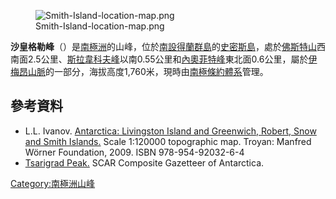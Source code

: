 [[Image:Smith-Island-location-map.png|thumb]]

{{coord|63|00|53|S|62|34|42|W|display=title}}

'''沙皇格勒峰'''（{{Lang-bg|Връх Цариград}}）是[[南極洲|南極洲]]的山峰，位於[[南設得蘭群島|南設得蘭群島]]的[[史密斯島|史密斯島]]，處於[[佛斯特山|佛斯特山]]西南面2.5公里、[[斯拉韋科夫峰|斯拉韋科夫峰]]以南0.55公里和[[內奧菲特峰|內奧菲特峰]]東北面0.6公里，屬於[[伊梅昂山脈|伊梅昂山脈]]的一部分，海拔高度1,760米，現時由[[南極條約體系|南極條約體系]]管理。

==參考資料==
* L.L. Ivanov. [http://apcbg.org/image023.jpg Antarctica: Livingston Island and Greenwich, Robert, Snow and Smith Islands.] {{Wayback|url=http://apcbg.org/image023.jpg |date=20080424075823 }} Scale 1:120000 topographic map.  Troyan: Manfred Wörner Foundation, 2009.  ISBN 978-954-92032-6-4
* [http://data.aad.gov.au/aadc/gaz/scar/display_name.cfm?gaz_id=136841 Tsarigrad Peak.] {{Wayback|url=http://data.aad.gov.au/aadc/gaz/scar/display_name.cfm?gaz_id=136841 |date=20120324143349 }} SCAR Composite Gazetteer of Antarctica.

{{Antarctica-geo-stub}}
[[Category:南極洲山峰|Category:南極洲山峰]]